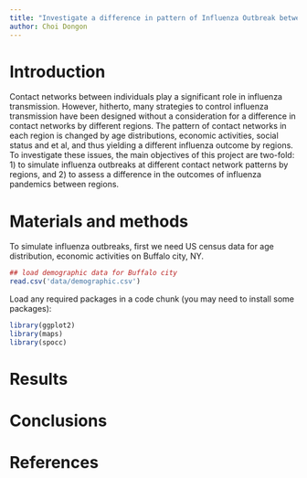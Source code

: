 ```yaml
---
title: "Investigate a difference in pattern of Influenza Outbreak between different regions"
author: Choi Dongon
---
```


# Introduction

Contact networks between individuals play a significant role in influenza transmission. However, hitherto, many strategies to control influenza transmission have been designed without a consideration for a difference in contact networks by different regions. The pattern of contact networks in each region is changed by age distributions, economic activities, social status and et al, and thus yielding a different influenza outcome by regions. To investigate these issues, the main objectives of this project are two-fold: 1) to simulate influenza outbreaks at different contact network patterns by regions, and 2) to assess a difference in the outcomes of influenza pandemics between regions. 

# Materials and methods

To simulate influenza outbreaks, first we need US census data for age distribution, economic activities on Buffalo city, NY.
```r
## load demographic data for Buffalo city
read.csv('data/demographic.csv')
```

Load any required packages in a code chunk (you may need to install some packages):

```r
library(ggplot2)
library(maps)
library(spocc)
```

# Results

# Conclusions

# References